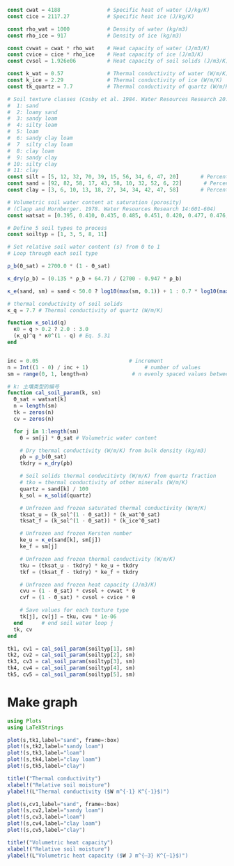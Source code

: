 ```julia
const cwat = 4188               # Specific heat of water (J/kg/K)
const cice = 2117.27            # Specific heat ice (J/kg/K)

const rho_wat = 1000            # Density of water (kg/m3)
const rho_ice = 917             # Density of ice (kg/m3)

const cvwat = cwat * rho_wat    # Heat capacity of water (J/m3/K)
const cvice = cice * rho_ice    # Heat capacity of ice (J/m3/K)
const cvsol = 1.926e06          # Heat capacity of soil solids (J/m3/K)

const k_wat = 0.57              # Thermal conductivity of water (W/m/K)
const k_ice = 2.29              # Thermal conductivity of ice (W/m/K)
const tk_quartz = 7.7           # Thermal conductivity of quartz (W/m/K)

# Soil texture classes (Cosby et al. 1984. Water Resources Research 20:682-690)
#  1: sand
#  2: loamy sand
#  3: sandy loam
#  4: silty loam
#  5: loam
#  6: sandy clay loam
#  7  silty clay loam
#  8: clay loam
#  9: sandy clay
# 10: silty clay
# 11: clay
const silt = [5, 12, 32, 70, 39, 15, 56, 34, 6, 47, 20]       # Percent silt
const sand = [92, 82, 58, 17, 43, 58, 10, 32, 52, 6, 22]       # Percent sand
const clay = [3, 6, 10, 13, 18, 27, 34, 34, 42, 47, 58]       # Percent clay

# Volumetric soil water content at saturation (porosity)
# (Clapp and Hornberger. 1978. Water Resources Research 14:601-604)
const watsat = [0.395, 0.410, 0.435, 0.485, 0.451, 0.420, 0.477, 0.476, 0.426, 0.492, 0.482]

# Define 5 soil types to process
const soiltyp = [1, 3, 5, 8, 11]

# Set relative soil water content (s) from 0 to 1
# Loop through each soil type
```
```julia
ρ_b(Θ_sat) = 2700.0 * (1 - Θ_sat)

κ_dry(ρ_b) = (0.135 * ρ_b + 64.7) / (2700 - 0.947 * ρ_b)

κ_e(sand, sm) = sand < 50.0 ? log10(max(sm, 0.1)) + 1 : 0.7 * log10(max(sm, 0.05)) + 1

# thermal conductivity of soil solids
κ_q = 7.7 # Thermal conductivity of quartz (W/m/K)

function κ_solid(q)
  κ0 = q > 0.2 ? 2.0 : 3.0
  (κ_q)^q * κ0^(1 - q) # Eq. 5.31
end


inc = 0.05                             # increment
n = Int((1 - 0) / inc + 1)                  # number of values
sm = range(0, 1, length=n)              # n evenly spaced values between 0 and 1 (inclusive)

# k: 土壤类型的编号
function cal_soil_param(k, sm)
  Θ_sat = watsat[k]
  n = length(sm)
  tk = zeros(n)
  cv = zeros(n)

  for j in 1:length(sm)
    θ = sm[j] * Θ_sat # Volumetric water content

    # Dry thermal conductivity (W/m/K) from bulk density (kg/m3)
    ρb = ρ_b(Θ_sat)
    tkdry = κ_dry(ρb)

    # Soil solids thermal conducitivty (W/m/K) from quartz fraction
    # tko = thermal conductivity of other minerals (W/m/K)
    quartz = sand[k] / 100
    k_sol = κ_solid(quartz)

    # Unfrozen and frozen saturated thermal conductivity (W/m/K)
    tksat_u = (k_sol^(1 - Θ_sat)) * (k_wat^Θ_sat)
    tksat_f = (k_sol^(1 - Θ_sat)) * (k_ice^Θ_sat)

    # Unfrozen and frozen Kersten number
    ke_u = κ_e(sand[k], sm[j])
    ke_f = sm[j]

    # Unfrozen and frozen thermal conductivity (W/m/K)
    tku = (tksat_u - tkdry) * ke_u + tkdry
    tkf = (tksat_f - tkdry) * ke_f + tkdry

    # Unfrozen and frozen heat capacity (J/m3/K)
    cvu = (1 - Θ_sat) * cvsol + cvwat * θ
    cvf = (1 - Θ_sat) * cvsol + cvice * θ

    # Save values for each texture type
    tk[j], cv[j] = tku, cvu * 1e-06
  end      # end soil water loop j
  tk, cv
end

tk1, cv1 = cal_soil_param(soiltyp[1], sm)
tk2, cv2 = cal_soil_param(soiltyp[2], sm)
tk3, cv3 = cal_soil_param(soiltyp[3], sm)
tk4, cv4 = cal_soil_param(soiltyp[4], sm)
tk5, cv5 = cal_soil_param(soiltyp[5], sm)
```

# Make graph
```julia
using Plots
using LaTeXStrings

plot(s,tk1,label="sand", frame=:box)
plot!(s,tk2,label="sandy loam")
plot!(s,tk3,label="loam")
plot!(s,tk4,label="clay loam")
plot!(s,tk5,label="clay")

title!("Thermal conductivity")
xlabel!("Relative soil moisture")
ylabel!(L"Thermal conductivity ($W m^{-1} K^{-1}$)")
```

```julia
plot(s,cv1,label="sand", frame=:box)
plot!(s,cv2,label="sandy loam")
plot!(s,cv3,label="loam")
plot!(s,cv4,label="clay loam")
plot!(s,cv5,label="clay")

title!("Volumetric heat capacity")
xlabel!("Relative soil moisture")
ylabel!(L"Volumetric heat capacity ($W J m^{–3} K^{–1}$)")
```
